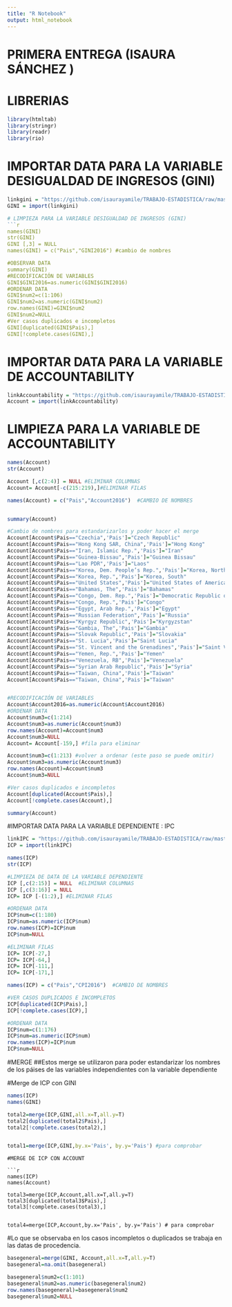 ---
title: "R Notebook"
output: html_notebook
---

# PRIMERA ENTREGA (ISAURA SÁNCHEZ )

# LIBRERIAS 
```{r}
library(htmltab)
library(stringr)
library(readr)   
library(rio)
```
# IMPORTAR DATA PARA LA VARIABLE DESIGUALDAD DE INGRESOS (GINI)
```{r}
linkgini = "https://github.com/isaurayamile/TRABAJO-ESTADISTICA/raw/master/GINI%202016%20DATA%20INDEX.xlsx?raw=true"
GINI = import(linkgini)

# LIMPIEZA PARA LA VARIABLE DESIGUALDAD DE INGRESOS (GINI)
```{r}
names(GINI)
str(GINI)
GINI [,3] = NULL 
names(GINI) = c("Pais","GINI2016") #cambio de nombres 

#OBSERVAR DATA 
summary(GINI)
#RECODIFICACIÓN DE VARIABLES 
GINI$GINI2016=as.numeric(GINI$GINI2016)
#ORDENAR DATA 
GINI$num2=c(1:106)
GINI$num2=as.numeric(GINI$num2)
row.names(GINI)=GINI$num2
GINI$num2=NULL
#Ver casos duplicados e incompletos 
GINI[duplicated(GINI$Pais),]
GINI[!complete.cases(GINI),]

```

# IMPORTAR DATA PARA LA VARIABLE DE ACCOUNTABILITY

```{r}
linkAccountability = "https://github.com/isaurayamile/TRABAJO-ESTADISTICA/raw/master/Data_Extract_From_Worldwide_Governance_Indicators%20(1).xlsx"
Account = import(linkAccountability)
```

# LIMPIEZA PARA LA VARIABLE DE ACCOUNTABILITY

```{r}
names(Account)
str(Account)

Account [,c(2:4)] = NULL #ELIMINAR COLUMNAS
Account= Account[-c(215:219),]#ELIMINAR FILAS

names(Account) = c("Pais","Account2016")  #CAMBIO DE NOMBRES


summary(Account)

#Cambio de nombres para estandarizarlos y poder hacer el merge
Account[Account$Pais=="Czechia",'Pais']="Czech Republic" 
Account[Account$Pais=="Hong Kong SAR, China",'Pais']="Hong Kong" 
Account[Account$Pais=="Iran, Islamic Rep.",'Pais']="Iran" 
Account[Account$Pais=="Guinea-Bissau",'Pais']="Guinea Bissau" 
Account[Account$Pais=="Lao PDR",'Pais']="Laos" 
Account[Account$Pais=="Korea, Dem. People’s Rep.",'Pais']="Korea, North" 
Account[Account$Pais=="Korea, Rep.",'Pais']="Korea, South" 
Account[Account$Pais=="United States",'Pais']="United States of America" 
Account[Account$Pais=="Bahamas, The",'Pais']="Bahamas" 
Account[Account$Pais=="Congo, Dem. Rep.",'Pais']="Democratic Republic of the Congo" 
Account[Account$Pais=="Congo, Rep.",'Pais']="Congo" 
Account[Account$Pais=="Egypt, Arab Rep.",'Pais']="Egypt" 
Account[Account$Pais=="Russian Federation",'Pais']="Russia" 
Account[Account$Pais=="Kyrgyz Republic",'Pais']="Kyrgyzstan" 
Account[Account$Pais=="Gambia, The",'Pais']="Gambia" 
Account[Account$Pais=="Slovak Republic",'Pais']="Slovakia" 
Account[Account$Pais=="St. Lucia",'Pais']="Saint Lucia"
Account[Account$Pais=="St. Vincent and the Grenadines",'Pais']="Saint Vincent and the Grenadines"  
Account[Account$Pais=="Yemen, Rep.",'Pais']="Yemen" 
Account[Account$Pais=="Venezuela, RB",'Pais']="Venezuela" 
Account[Account$Pais=="Syrian Arab Republic",'Pais']="Syria"
Account[Account$Pais=="Taiwan, China",'Pais']="Taiwan"
Account[Account$Pais=="Taiwan, China",'Pais']="Taiwan"


#RECODIFICACIÓN DE VARIABLES 
Account$Account2016=as.numeric(Account$Account2016)
#ORDENAR DATA 
Account$num3=c(1:214)
Account$num3=as.numeric(Account$num3)
row.names(Account)=Account$num3
Account$num3=NULL
Account= Account[-159,] #fila para eliminar 

Account$num3=c(1:213) #volver a ordenar (este paso se puede omitir)
Account$num3=as.numeric(Account$num3)
row.names(Account)=Account$num3
Account$num3=NULL

#Ver casos duplicados e incompletos 
Account[duplicated(Account$Pais),]
Account[!complete.cases(Account),]

summary(Account)
```

#IMPORTAR DATA PARA LA VARIABLE DEPENDIENTE : IPC
```{r}
linkIPC = "https://github.com/isaurayamile/TRABAJO-ESTADISTICA/raw/master/CPI2019.xlsx"  
ICP = import(linkIPC)

names(ICP)
str(ICP)

#LIMPIEZA DE DATA DE LA VARIABLE DEPENDIENTE 
ICP [,c(2:15)] = NULL  #ELIMINAR COLUMNAS
ICP [,c(3:16)] = NULL  
ICP= ICP [-(1:2),] #ELIMINAR FILAS 

#ORDENAR DATA 
ICP$num=c(1:180)
ICP$num=as.numeric(ICP$num)
row.names(ICP)=ICP$num
ICP$num=NULL

#ELIMINAR FILAS 
ICP= ICP[-27,]
ICP= ICP[-64,]
ICP= ICP[-111,]
ICP= ICP[-171,]

names(ICP) = c("Pais","CPI2016")  #CAMBIO DE NOMBRES 

#VER CASOS DUPLICADOS E INCOMPLETOS
ICP[duplicated(ICP$Pais),]
ICP[!complete.cases(ICP),]

#ORDENAR DATA 
ICP$num=c(1:176)
ICP$num=as.numeric(ICP$num)
row.names(ICP)=ICP$num
ICP$num=NULL

```


#MERGE
##Estos merge se utilizaron para poder estandarizar los nombres de los páises de las variables independientes con la variable dependiente 

#Merge de ICP con GINI
```{r}
names(ICP)
names(GINI)

total2=merge(ICP,GINI,all.x=T,all.y=T)  
total2[duplicated(total2$Pais),]
total2[!complete.cases(total2),]


total1=merge(ICP,GINI,by.x='Pais', by.y='Pais') #para comprobar 

```
```
#MERGE DE ICP CON ACCOUNT 

```{r}
names(ICP)
names(Account)

total3=merge(ICP,Account,all.x=T,all.y=T)
total3[duplicated(total3$Pais),]
total3[!complete.cases(total3),]


total4=merge(ICP,Account,by.x='Pais', by.y='Pais') # para comprobar 

```

#Lo que se observaba en los casos incompletos o duplicados se trabaja en las datas de procedencia. 


```{r}

basegeneral=merge(GINI, Account,all.x=T,all.y=T)
basegeneral=na.omit(basegeneral)

basegeneral$num2=c(1:101)
basegeneral$num2=as.numeric(basegeneral$num2)
row.names(basegeneral)=basegeneral$num2
basegeneral$num2=NULL
```




